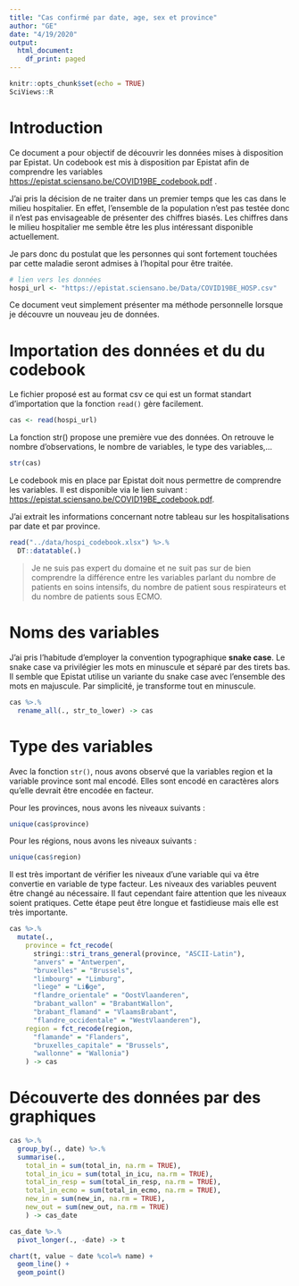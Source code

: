 ```yaml
---
title: "Cas confirmé par date, age, sex et province"
author: "GE"
date: "4/19/2020"
output:
  html_document:
    df_print: paged
---
```


```r
knitr::opts_chunk$set(echo = TRUE)
SciViews::R
```

# Introduction 

Ce document a pour objectif de découvrir les données mises à disposition par Epistat. Un codebook est mis à disposition par Epistat afin de comprendre les variables <https://epistat.sciensano.be/COVID19BE_codebook.pdf> . 

J'ai pris la décision de ne traiter dans un premier temps que les cas dans le milieu hospitalier. En effet, l'ensemble de la population n'est pas testée donc il n'est pas envisageable de présenter des chiffres biasés. Les chiffres dans le milieu hospitalier me semble être les plus intéressant disponible actuellement.

Je pars donc du postulat que les personnes qui sont fortement touchées par cette maladie seront admises à l'hopital pour être traitée. 

```r
# lien vers les données
hospi_url <- "https://epistat.sciensano.be/Data/COVID19BE_HOSP.csv"
```

Ce document veut simplement présenter ma méthode personnelle lorsque je découvre un nouveau jeu de données.

# Importation des données et du du codebook 

Le fichier proposé est au format csv ce qui est un format standart d'importation que la fonction `read()` gère facilement.

```r
cas <- read(hospi_url)
```

La fonction str() propose une première vue des données. On retrouve le nombre d'observations, le nombre de variables, le type des variables,...

```r
str(cas)
```

Le codebook mis en place par Epistat doit nous permettre de comprendre les variables. Il est disponible via le lien suivant :  <https://epistat.sciensano.be/COVID19BE_codebook.pdf>. 

J'ai extrait les informations concernant notre tableau sur les hospitalisations par date et par province.

```r
read("../data/hospi_codebook.xlsx") %>.%
  DT::datatable(.)
```

> Je ne suis pas expert du domaine et ne suit pas sur de bien comprendre la différence entre les variables parlant du nombre de patients en soins intensifs, du nombre de patient sous respirateurs et du nombre de patients sous ECMO. 

# Noms des variables

J'ai pris l'habitude d'employer la convention typographique **snake case**. Le snake case va privilégier les mots en minuscule et séparé par des tirets bas. Il semble que Epistat utilise un variante du snake case avec l'ensemble des mots en majuscule. Par simplicité, je transforme tout en minuscule.

```r
cas %>.%
  rename_all(., str_to_lower) -> cas
```

# Type des variables

Avec la fonction `str()`, nous avons observé que la variables region et la variable province sont mal encodé. Elles sont encodé en caractères alors qu'elle devrait être encodée en facteur. 

Pour les provinces, nous avons les niveaux suivants : 

```r
unique(cas$province)
```

Pour les régions, nous avons les niveaux suivants :

```r
unique(cas$region)
```

Il est très important de vérifier les niveaux d'une variable qui va être convertie en variable de type facteur. Les niveaux des variables peuvent être changé au nécessaire. Il faut cependant faire attention que les niveaux soient pratiques. Cette étape peut être longue et fastidieuse mais elle est très importante.

```r
cas %>.% 
  mutate(., 
    province = fct_recode(
      stringi::stri_trans_general(province, "ASCII-Latin"), 
      "anvers" = "Antwerpen",
      "bruxelles" = "Brussels",
      "limbourg" = "Limburg",
      "liege" = "Li�ge",
      "flandre_orientale" = "OostVlaanderen",
      "brabant_wallon" = "BrabantWallon",
      "brabant_flamand" = "VlaamsBrabant",
      "flandre_occidentale" = "WestVlaanderen"),
    region = fct_recode(region,
      "flamande" = "Flanders",
      "bruxelles_capitale" = "Brussels",
      "wallonne" = "Wallonia")
    ) -> cas
```

# Découverte des données par des graphiques

```r
cas %>.%
  group_by(., date) %>.%
  summarise(.,
    total_in = sum(total_in, na.rm = TRUE),
    total_in_icu = sum(total_in_icu, na.rm = TRUE),
    total_in_resp = sum(total_in_resp, na.rm = TRUE),
    total_in_ecmo = sum(total_in_ecmo, na.rm = TRUE),
    new_in = sum(new_in, na.rm = TRUE),
    new_out = sum(new_out, na.rm = TRUE)
    ) -> cas_date

cas_date %>.%
  pivot_longer(., -date) -> t

chart(t, value ~ date %col=% name) +
  geom_line() +
  geom_point()
```


